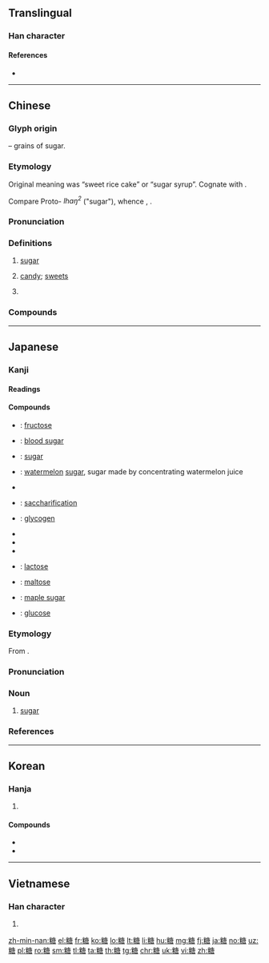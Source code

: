 {{character info/new}}
{{also|醣}}
==Translingual==

===Han character===
{{Han char|rn=119|rad=米|as=10|sn=16|four=90967|canj=FDILR|ids=⿰米唐}}

====References====
* {{Han ref|kx=0911.380|dkj=27070|dj=1338.290|hdz=53157.070|uh=7CD6|ud=31958|bh=BF7D|bd=49021}}

----

==Chinese==
{{zh-forms}}

===Glyph origin===
{{Han etym}}
{{Han compound|米|t1=rice|唐|ls=psc|c1=s|c2=p}} – grains of sugar.

===Etymology===
Original meaning was “sweet rice cake” or “sugar syrup”. Cognate with {{och-l|餳}}.

Compare Proto-{{cog|onb|-}} ''lhaŋ<sup>2</sup>'' ("sugar"), whence {{w|zh:临城镇 (临高县)|Lincheng}} {{IPAchar|/haŋ˧˧/}}, {{w|zh:琼山区|Qiongshan}} {{IPAchar|/liaŋ˩˧/}}.

===Pronunciation===
{{zh-pron
|m=táng
|ma=y
|c=tong4,tong4-2
|c_note=tong4 - “sugar”; tong4-2 - “candy”
|c-t=hong3,hong3*
|c-t_note=hong3 - “sugar”; hong3* - “candy”
|h=pfs=thòng
|md=tòng
|mn=thn̂g/thông
|mn_note=thn̂g - vernacular; thông - literary
|mn-t=teng5
|w=3daan
|mc=y
|oc=y
|cat=n
}}

===Definitions===
{{zh-hanzi}}

# [[sugar]]
#: {{zh-x|糖尿病|[[diabetes]]}}
#: {{zh-x|糖{tong4}水|[[sugar water]]|C}}
# [[candy]]; [[sweets]]
#: {{zh-x|棒棒糖|lollipop}}
#: {{zh-x|糖{tong4-2} 食 得 多 冇益。|Eating too much '''candy''' is unhealthy.|C}}
# {{lb|zh|organic chemistry}} {{zh-alt-form|醣|saccharide; carbohydrate}}
#: {{zh-x|多糖|poly'''saccharide'''}}

===Compounds===
{{zh-der|丙糖|乳糖|二糖|五碳糖|代糖|來蘇糖|六碳糖|冰糖|半乳糖|口香糖|喜糖|單糖|四碳糖|多糖|太妃糖|己糖|庚糖|戊糖|方糖|木糖|木聚糖|木酮糖|果味膠糖|果糖|核糖|核酮糖|棉花糖|棒棒糖|棒糖|氨基葡糖|氨基葡萄糖|泡泡口香糖|泡泡糖|無糖|焦糖|甜菊糖|白糖|砂糖|硬糖|糖人|糖元|糖分|糖化|糖原|糖尿病|糖彈|糖果|糖水|糖汁|糖漿|糖瓜|糖皮質激素|糖稀|糖粉|糖精|糖紙|糖罐|糖脂|糖苷|糖萼|糖葫蘆|糖蒜|糖蘿蔔|糖蛋白|糖蜜|糖衣|糖衣炮彈|糖酯|糖酵解|糖醇|糖醋|糖醋肉|糖醋里脊|糖醋魚|糖霜|糖類|糖食|紅糖|綿白糖|肽聚糖|脫氧核糖|葡糖|葡萄糖|蔗糖|軟糖|轉化糖|酮糖|醛糖|阿拉伯糖|高血糖|麥芽糖|黑糖}}
----

==Japanese==

===Kanji===
{{ja-kanji|grade=6|rs=米10}}

====Readings====
{{ja-readings|goon=[[どう]] (dō)|kanon=[[とう]] (tō)|kun=[[あめ]] (ame), [[さとう]] (satou)}}

====Compounds====
{{der-top|Compounds}}
* {{ja-r|果糖|かとう}}: [[fructose]]
* {{ja-r|血糖|けっとう}}: [[blood sugar]]
* {{ja-r|砂糖|さとう}}: [[sugar]]
* {{ja-r|西瓜糖|すいかとう}}: [[watermelon]] [[sugar]], sugar made by concentrating watermelon juice
* {{ja-r|糖衣|とうい}}
* {{ja-r|糖化|とうか}}: [[saccharification]]
* {{ja-r|糖原|とうげん}}: [[glycogen]]
* {{ja-r|糖尿病|とうにょうびょう}}
* {{ja-r|糖分|とうぶん}}
* {{ja-r|糖類|とうるい}}
* {{ja-r|乳糖|にゅうとう}}: [[lactose]]
* {{ja-r|麦芽糖|ばくがとう}}: [[maltose]]
* {{ja-r|楓糖|ふうとう}}: [[maple sugar]]
* {{ja-r|葡萄糖|ぶどうとう}}: [[glucose]]
{{der-bottom}}

{{ja-kanjitab|とう|yomi=o}}

===Etymology===
From {{etyl|ltc|ja|sort=とう}} {{m|zh|糖|tr=dang||sugar}}.

===Pronunciation===
{{ja-pron|yomi=kanon|とう|acc=1|acc_ref=DJR,NHK}}

===Noun===
{{ja-noun|とう|hhira=たう}}

# [[sugar]]

===References===
<references/>

----

==Korean==

===Hanja===
{{ko-hanja|hangeul=[[당]], [[탕]]|eumhun=|rv=dang, tang|mr=tang, t'ang|y=tang, thang}}

# {{defn|lang=ko|sort=米10}}

====Compounds====
* {{ko-l|雪糖|설탕}}
* {{ko-l|砂糖|사탕}}

----

==Vietnamese==

===Han character===
{{vi-hantu|[[đường]]|rs=米10}}

# {{defn|lang=vi|sort=米10}}

[[zh-min-nan:糖]]
[[el:糖]]
[[fr:糖]]
[[ko:糖]]
[[lo:糖]]
[[lt:糖]]
[[li:糖]]
[[hu:糖]]
[[mg:糖]]
[[fj:糖]]
[[ja:糖]]
[[no:糖]]
[[uz:糖]]
[[pl:糖]]
[[ro:糖]]
[[sm:糖]]
[[tl:糖]]
[[ta:糖]]
[[th:糖]]
[[tg:糖]]
[[chr:糖]]
[[uk:糖]]
[[vi:糖]]
[[zh:糖]]
